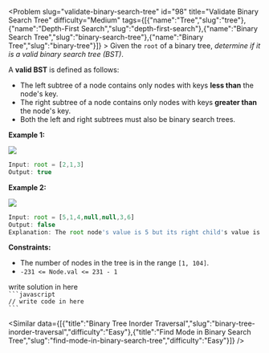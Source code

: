 
<Problem slug="validate-binary-search-tree" id="98" title="Validate Binary Search Tree" difficulty="Medium" tags={[{"name":"Tree","slug":"tree"},{"name":"Depth-First Search","slug":"depth-first-search"},{"name":"Binary Search Tree","slug":"binary-search-tree"},{"name":"Binary Tree","slug":"binary-tree"}]} >
    Given the `root` of a binary tree, _determine if it is a valid binary search tree (BST)_.

A **valid BST** is defined as follows:

*   The left subtree of a node contains only nodes with keys **less than** the node's key.
*   The right subtree of a node contains only nodes with keys **greater than** the node's key.
*   Both the left and right subtrees must also be binary search trees.

**Example 1:**

![](https://assets.leetcode.com/uploads/2020/12/01/tree1.jpg)
```javascript 
Input: root = [2,1,3]
Output: true

```

**Example 2:**

![](https://assets.leetcode.com/uploads/2020/12/01/tree2.jpg)
```javascript 
Input: root = [5,1,4,null,null,3,6]
Output: false
Explanation: The root node's value is 5 but its right child's value is 4.

```

**Constraints:**

*   The number of nodes in the tree is in the range `[1, 104]`.
*   `-231 <= Node.val <= 231 - 1`
</Problem >

<Solution>
write solution in here
</Solution>

<Code>
```javascript
// write code in here
```
</Code>

<Similar data={[{"title":"Binary Tree Inorder Traversal","slug":"binary-tree-inorder-traversal","difficulty":"Easy"},{"title":"Find Mode in Binary Search Tree","slug":"find-mode-in-binary-search-tree","difficulty":"Easy"}]} />
